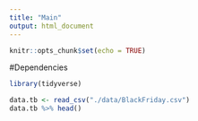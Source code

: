 ```yaml
---
title: "Main"
output: html_document
---
```


```r
knitr::opts_chunk$set(echo = TRUE)
```
#Dependencies
```r
library(tidyverse)
```

```r
data.tb <- read_csv("./data/BlackFriday.csv")
data.tb %>% head()

```


